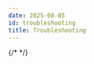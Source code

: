```yaml
---
date: 2025-08-05
id: troubleshooting
title: Troubleshooting
---
```


<DocCardContainer>

<DocCard
    title="📄️ General FAQs"
    description="General FAQs about metrics management..."
    href="/docs/metrics-management/troubleshooting/faqs"
/>

{/* <DocCard
    title="📄️ Schema Migrator - Dirty database version"
    description="Instructions to resolve the dirty database version error during migration"
    href="/docs/operate/troubleshooting/dirty-migration"
/> */}

</DocCardContainer>
